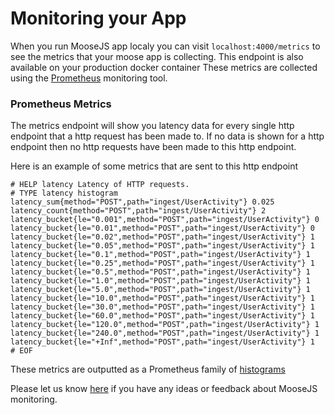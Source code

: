 # Monitoring your App

When you run MooseJS app localy you can visit `localhost:4000/metrics` to see the metrics that your moose app is collecting. This endpoint is also available on your production docker container
These metrics are collected using the [Prometheus](https://prometheus.io/) monitoring tool.

### Prometheus Metrics

The metrics endpoint will show you latency data for every single http endpoint that a http request has been made to.
If no data is shown for a http endpoint then no http requests have been made to this http endpoint.

Here is an example of some metrics that are sent to this http endpoint

```
# HELP latency Latency of HTTP requests.
# TYPE latency histogram
latency_sum{method="POST",path="ingest/UserActivity"} 0.025
latency_count{method="POST",path="ingest/UserActivity"} 2
latency_bucket{le="0.001",method="POST",path="ingest/UserActivity"} 0
latency_bucket{le="0.01",method="POST",path="ingest/UserActivity"} 0
latency_bucket{le="0.02",method="POST",path="ingest/UserActivity"} 1
latency_bucket{le="0.05",method="POST",path="ingest/UserActivity"} 1
latency_bucket{le="0.1",method="POST",path="ingest/UserActivity"} 1
latency_bucket{le="0.25",method="POST",path="ingest/UserActivity"} 1
latency_bucket{le="0.5",method="POST",path="ingest/UserActivity"} 1
latency_bucket{le="1.0",method="POST",path="ingest/UserActivity"} 1
latency_bucket{le="5.0",method="POST",path="ingest/UserActivity"} 1
latency_bucket{le="10.0",method="POST",path="ingest/UserActivity"} 1
latency_bucket{le="30.0",method="POST",path="ingest/UserActivity"} 1
latency_bucket{le="60.0",method="POST",path="ingest/UserActivity"} 1
latency_bucket{le="120.0",method="POST",path="ingest/UserActivity"} 1
latency_bucket{le="240.0",method="POST",path="ingest/UserActivity"} 1
latency_bucket{le="+Inf",method="POST",path="ingest/UserActivity"} 1
# EOF
```

These metrics are outputted as a Prometheus family of [histograms](https://prometheus.io/docs/concepts/metric_types/#histogram)

Please let us know [here](https://github.com/514-labs/moose/issues/new?title=Feedback%20for%20%E2%80%9CMetrics%20Http%20Endpoint%E2%80%9D&labels=feedback) if you have any ideas or feedback about MooseJS monitoring.
